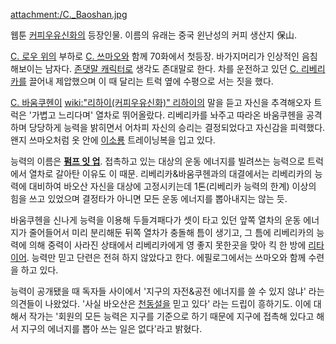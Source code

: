 attachment:/C._Baoshan.jpg

웹툰 [[커피우유신화]]의 등장인물. 이름의 유래는 중국 윈난성의 커피 생산지 保山.

[[C. 로우 위]]의 부하로 [[C. 쓰마오]]와 함께 70화에서 첫등장. 바가지머리가 인상적인 음침해보이는 남자다. [[존댓말 캐릭터]]로 생각도 존대말로 한다. 차를 운전하고 있던 [[C. 리베리카]]를 끌어내 제압했으며 이 때 달리는 트럭 옆에 수평으로 서는 짓을 했다. 

[[C. 바움쿠헨]]이 [[wiki:"리하이(커피우유신화)" 리하이]]의 말을 듣고 자신을 추격해오자 트럭은 '가볍고 느리다며' 열차로 뛰어올랐다. 리베리카를 놔주고 따라온 바움쿠헨을 공격하며 당당하게 능력을 밝히면서 어차피 자신의 승리는 결정되었다고 자신감을 피력했다. 왠지 쓰마오처럼 옷 안에 [[이소룡]] 트레이닝복을 입고 있다.

능력의 이름은 '''[[펌프 잇 업]]'''. 접촉하고 있는 대상의 운동 에너지를 빌려쓰는 능력으로 트럭에서 열차로 갈아탄 이유도 이 때문. 리베리카&바움쿠헨과의 대결에서는 리베리카의 능력에 대비하여 바오산 자신을 대상에 고정시키는데 1톤(리베리카 능력의 한계) 이상의 힘을 쓰고 있었으며 결정타가 아니면 모든 운동 에너지를 뽑아내지는 않는 듯.

바움쿠헨을 신나게 능력을 이용해 두들겨패다가 셋이 타고 있던 앞쪽 열차의 운동 에너지가 줄어들어서 미리 분리해둔 뒤쪽 열차가 충돌해 틈이 생기고, 그 틈에 리베리카의 능력에 의해 중력이 사라진 상태에서 리베리카에게 영 좋지 못한곳을 맞아 킥 한 방에 [[리타이어]]. 능력만 믿고 단련은 전혀 하지 않았다고 한다. 에필로그에서는 쓰마오와 함께 수련을 하고 있다.

능력이 공개됐을 때 독자들 사이에서 '지구의 자전&공전 에너지를 쓸 수 있지 않냐' 라는 의견들이 나왔었다. '사실 바오산은 [[천동설]]을 믿고 있다' 라는 드립이 흥하기도. 이에 대해서 작가는 '회원의 모든 능력은 지구를 기준으로 하기 때문에 지구에 접촉해 있다고 해서 지구의 에너지를 뽑아 쓰는 일은 없다'라고 밝혔다.



